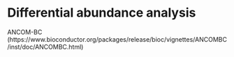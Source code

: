 # Differential abundance analysis

ANCOM-BC (https://www.bioconductor.org/packages/release/bioc/vignettes/ANCOMBC/inst/doc/ANCOMBC.html)